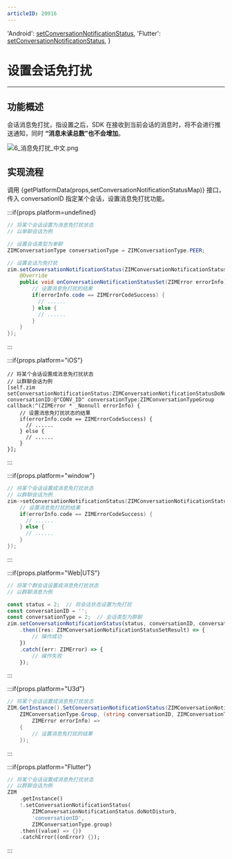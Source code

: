 ```yaml
---
articleID: 20916
---
```



  'Android': <a href='@setConversationNotificationStatus' target='_blank'>setConversationNotificationStatus</a>,
  'Flutter': <a href='https://pub.dev/documentation/zego_zim/latest/zego_zim/ZIM/setConversationNotificationStatus.html' target='_blank'>setConversationNotificationStatus</a>,
}



# 设置会话免打扰

- - -

## 功能概述

会话消息免打扰，指设置之后，SDK 在接收到当前会话的消息时，将不会进行推送通知，同时 **“消息未读总数”也不会增加**。

<Frame width="auto" height="auto">
  <img src="https://media-resource.spreading.io/docuo/workspace740/af061ebc6eaf0f12ae9e7f72235bd04e/8954a92555.png" alt="6_消息免打扰_中文.png"/>
</Frame>

## 实现流程

调用 {getPlatformData(props,setConversationNotificationStatusMap)} 接口，传入 conversationID 指定某个会话，设置消息免打扰功能。


:::if{props.platform=undefined}
<CodeGroup>
```java title="示例代码"
// 将某个会话设置为消息免打扰状态
// 以单聊会话为例

// 设置会话类型为单聊
ZIMConversationType conversationType = ZIMConversationType.PEER;

// 设置会话为免打扰
zim.setConversationNotificationStatus(ZIMConversationNotificationStatus.DO_NOT_DISTURB, "CONV_ID", conversationType, new ZIMConversationNotificationStatusSetCallback() {
    @Override
    public void onConversationNotificationStatusSet(ZIMError errorInfo) {
        // 设置消息免打扰的结果
        if(errorInfo.code == ZIMErrorCodeSuccess) {
          // ......
        } else {
          // ......
        }  
    }
});
```

</CodeGroup>
:::

:::if{props.platform="iOS"}
<CodeGroup>
```objc title="示例代码"
// 将某个会话设置成消息免打扰状态
// 以群聊会话为例
[self.zim setConversationNotificationStatus:ZIMConversationNotificationStatusDoNotDisturb conversationID:@"CONV_ID" conversationType:ZIMConversationTypeGroup callback:^(ZIMError * _Nonnull errorInfo) {
    // 设置消息免打扰状态的结果
    if(errorInfo.code == ZIMErrorCodeSuccess) {
      // ......
    } else {
      // ......
    }
}];
```
</CodeGroup>
:::

:::if{props.platform="window"}
<CodeGroup>
```cpp title="示例代码"
// 将某个会话设置成消息免打扰状态
// 以群聊会话为例
zim->setConversationNotificationStatus(ZIMConversationNotificationStatusDoNotDisturb, "CONV_ID", ZIMConversationTypeGroup, [=](ZIMError errorInfo) {
    // 设置消息免打扰的结果
    if(errorInfo.code == ZIMErrorCodeSuccess) {
      // ......
    } else {
      // ......
    }
});
```
</CodeGroup>
:::

:::if{props.platform="Web|UTS"}
<CodeGroup>
```typescript title="示例代码"
// 将某个群会话设置成消息免打扰状态
// 以群聊消息为例

const status = 2;  // 将会话状态设置为免打扰 
const conversationID = '';
const conversationType = 2;  // 会话类型为群聊
zim.setConversationNotificationStatus(status, conversationID, conversationType)
    .then((res: ZIMConversationNotificationStatusSetResult) => {
        // 操作成功
    })
    .catch((err: ZIMError) => {
        // 操作失败
    });
```
</CodeGroup>
:::

:::if{props.platform="U3d"}
<CodeGroup>
```cs title="示例代码"
// 将某个会话设置成消息免打扰状态
ZIM.GetInstance().SetConversationNotificationStatus(ZIMConversationNotificationStatus.DoNotDisturb, "CONV_ID",
    ZIMConversationType.Group, (string conversationID, ZIMConversationType conversationType,
        ZIMError errorInfo) =>
    {
        // 设置消息免打扰的结果
    });
```
</CodeGroup>
:::

:::if{props.platform="Flutter"}
<CodeGroup>
```dart title="示例代码"
// 将某个会话设置成消息免打扰状态
// 以群聊会话为例
ZIM
    .getInstance()
    !.setConversationNotificationStatus(
        ZIMConversationNotificationStatus.doNotDisturb,
        'conversationID',
        ZIMConversationType.group)
    .then((value) => {})
    .catchError((onError) {});
```
</CodeGroup>
:::
